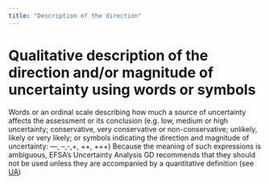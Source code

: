 ```yaml
---
title: "Description of the direction"
---
```


# Qualitative description of the direction and/or magnitude of uncertainty using words or symbols 

Words or an ordinal scale describing how much a source of uncertainty affects the assessment or its conclusion (e.g. low, medium or high uncertainty; conservative, very conservative or non-conservative; unlikely, likely or very likely; or symbols indicating the direction and magnitude of uncertainty: —, –,-,+, ++, +++) Because the meaning of such expressions is ambiguous, EFSA’s Uncertainty Analysis GD recommends that they should not be used unless they are accompanied by a quantitative definition (see [UA](https://doi.org/10.2903/j.efsa.2018.5123))





